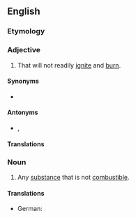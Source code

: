 ==English==

===Etymology===
{{prefix|en|non|combustible}}

===Adjective===
{{en-adj|-}}

# That will not readily [[ignite]] and [[burn]].

====Synonyms====
* {{l|en|incombustible}}

====Antonyms====
* {{l|en|combustible}}, {{l|en|flammable}}

====Translations====
{{trans-top|that will not readily ignite and burn}}
{{trans-mid}}
{{trans-bottom}}

===Noun===
{{en-noun}}

# {{lb|en|mostly plural}} Any [[substance]] that is not [[combustible]].

====Translations====
{{trans-top|any substance that is not combustible}}
* German: {{t|de|[[nicht]] [[brennbarer]] [[Stoff]]|m}}
{{trans-mid}}
{{trans-bottom}}